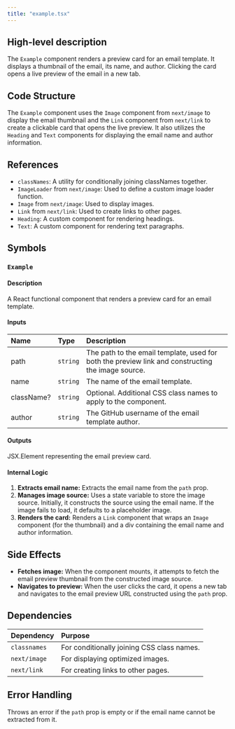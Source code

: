 ```yaml
---
title: "example.tsx"
---
```


## High-level description
The `Example` component renders a preview card for an email template. It displays a thumbnail of the email, its name, and author. Clicking the card opens a live preview of the email in a new tab.

## Code Structure
The `Example` component uses the `Image` component from `next/image` to display the email thumbnail and the `Link` component from `next/link` to create a clickable card that opens the live preview. It also utilizes the `Heading` and `Text` components for displaying the email name and author information.

## References
- `classNames`: A utility for conditionally joining classNames together.
- `ImageLoader` from `next/image`:  Used to define a custom image loader function.
- `Image` from `next/image`: Used to display images.
- `Link` from `next/link`: Used to create links to other pages.
- `Heading`: A custom component for rendering headings.
- `Text`: A custom component for rendering text paragraphs.

## Symbols

### `Example`
#### Description
A React functional component that renders a preview card for an email template.

#### Inputs
| Name | Type | Description |
|:-----|:-----|:------------|
| path | `string` | The path to the email template, used for both the preview link and constructing the image source. |
| name | `string` | The name of the email template. |
| className? | `string` | Optional. Additional CSS class names to apply to the component. |
| author | `string` | The GitHub username of the email template author. |

#### Outputs
JSX.Element representing the email preview card.

#### Internal Logic
1. **Extracts email name:** Extracts the email name from the `path` prop.
2. **Manages image source:** Uses a state variable to store the image source. Initially, it constructs the source using the email name. If the image fails to load, it defaults to a placeholder image.
3. **Renders the card:** Renders a `Link` component that wraps an `Image` component (for the thumbnail) and a div containing the email name and author information.

## Side Effects
- **Fetches image:** When the component mounts, it attempts to fetch the email preview thumbnail from the constructed image source.
- **Navigates to preview:** When the user clicks the card, it opens a new tab and navigates to the email preview URL constructed using the `path` prop.

## Dependencies
| Dependency | Purpose |
|:-----------|:--------|
| `classnames` | For conditionally joining CSS class names. |
| `next/image` | For displaying optimized images. |
| `next/link` | For creating links to other pages. |

## Error Handling
Throws an error if the `path` prop is empty or if the email name cannot be extracted from it.

